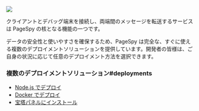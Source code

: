 
<img src={ApiImg} />

クライアントとデバッグ端末を接続し、両端間のメッセージを転送するサービスは PageSpy の核となる機能の一つです。

データの安全性と使いやすさを確保するため、PageSpy は完全な、すぐに使える複数のデプロイメントソリューションを提供しています。開発者の皆様は、ご自身の状況に応じて任意のデプロイメント方法を選択できます。

### 複数のデプロイメントソリューション#deployments

- [Node.js でデプロイ](./deploy-with-node)
- [Docker でデプロイ](./deploy-with-docker)
- [宝塔パネルにインストール](./deploy-with-bt)
